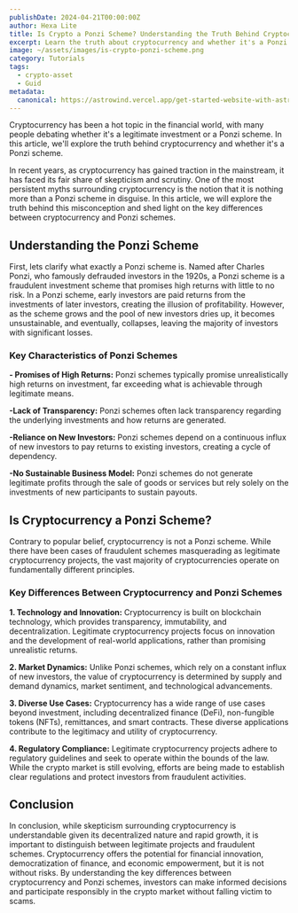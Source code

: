 ```yaml
---
publishDate: 2024-04-21T00:00:00Z
author: Hexa Lite
title: Is Crypto a Ponzi Scheme? Understanding the Truth Behind Cryptocurrency
excerpt: Learn the truth about cryptocurrency and whether it's a Ponzi scheme. Discover the key differences between Ponzi schemes and legitimate investments.
image: ~/assets/images/is-crypto-ponzi-scheme.png
category: Tutorials
tags:
  - crypto-asset
  - Guid
metadata:
  canonical: https://astrowind.vercel.app/get-started-website-with-astro-tailwind-css
---
```


Cryptocurrency has been a hot topic in the financial world, with many people debating whether it's a legitimate investment or a Ponzi scheme. In this article, we'll explore the truth behind cryptocurrency and whether it's a Ponzi scheme.

In recent years, as cryptocurrency has gained traction in the mainstream, it has faced its fair share of skepticism and scrutiny. One of the most persistent myths surrounding cryptocurrency is the notion that it is nothing more than a Ponzi scheme in disguise. In this article, we will explore the truth behind this misconception and shed light on the key differences between cryptocurrency and Ponzi schemes.

## Understanding the Ponzi Scheme

First, lets clarify what exactly a Ponzi scheme is. Named after Charles Ponzi, who famously defrauded investors in the 1920s, a Ponzi scheme is a fraudulent investment scheme that promises high returns with little to no risk. In a Ponzi scheme, early investors are paid returns from the investments of later investors, creating the illusion of profitability. However, as the scheme grows and the pool of new investors dries up, it becomes unsustainable, and eventually, collapses, leaving the majority of investors with significant losses.

### Key Characteristics of Ponzi Schemes

**- Promises of High Returns:** Ponzi schemes typically promise unrealistically high returns on investment, far exceeding what is achievable through legitimate means.

**-Lack of Transparency:** Ponzi schemes often lack transparency regarding the underlying investments and how returns are generated.

**-Reliance on New Investors:** Ponzi schemes depend on a continuous influx of new investors to pay returns to existing investors, creating a cycle of dependency.

**-No Sustainable Business Model:** Ponzi schemes do not generate legitimate profits through the sale of goods or services but rely solely on the investments of new participants to sustain payouts.

## Is Cryptocurrency a Ponzi Scheme?

Contrary to popular belief, cryptocurrency is not a Ponzi scheme. While there have been cases of fraudulent schemes masquerading as legitimate cryptocurrency projects, the vast majority of cryptocurrencies operate on fundamentally different principles.

### Key Differences Between Cryptocurrency and Ponzi Schemes

**1. Technology and Innovation:** Cryptocurrency is built on blockchain technology, which provides transparency, immutability, and decentralization. Legitimate cryptocurrency projects focus on innovation and the development of real-world applications, rather than promising unrealistic returns.

**2. Market Dynamics:** Unlike Ponzi schemes, which rely on a constant influx of new investors, the value of cryptocurrency is determined by supply and demand dynamics, market sentiment, and technological advancements.

**3. Diverse Use Cases:** Cryptocurrency has a wide range of use cases beyond investment, including decentralized finance (DeFi), non-fungible tokens (NFTs), remittances, and smart contracts. These diverse applications contribute to the legitimacy and utility of cryptocurrency.

**4. Regulatory Compliance:** Legitimate cryptocurrency projects adhere to regulatory guidelines and seek to operate within the bounds of the law. While the crypto market is still evolving, efforts are being made to establish clear regulations and protect investors from fraudulent activities.

## Conclusion

In conclusion, while skepticism surrounding cryptocurrency is understandable given its decentralized nature and rapid growth, it is important to distinguish between legitimate projects and fraudulent schemes. Cryptocurrency offers the potential for financial innovation, democratization of finance, and economic empowerment, but it is not without risks. By understanding the key differences between cryptocurrency and Ponzi schemes, investors can make informed decisions and participate responsibly in the crypto market without falling victim to scams. 
